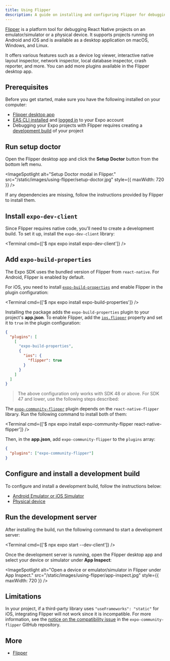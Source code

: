 ```yaml
---
title: Using Flipper
description: A guide on installing and configuring Flipper for debugging an Expo project.
---
```



[Flipper](https://fbflipper.com/) is a platform tool for debugging React Native projects on an emulator/simulator or a physical device. It supports projects running on Android and iOS and is available as a desktop application on macOS, Windows, and Linux.

It offers various features such as a device log viewer, interactive native layout inspector, network inspector, local database inspector, crash reporter, and more. You can add more plugins available in the Flipper desktop app.

## Prerequisites

Before you get started, make sure you have the following installed on your computer:

- [Flipper desktop app](https://fbflipper.com/)
- [EAS CLI installed](/build/setup/#1-install-the-latest-eas-cli) and [logged in](/build/setup/#2-log-in-to-your-expo-account) to your Expo account
- Debugging your Expo projects with Flipper requires creating a [development build](/develop/development-builds/introduction/) of your project

<Step label="1">

## Run setup doctor

Open the Flipper desktop app and click the **Setup Doctor** button from the bottom left menu.

<ImageSpotlight
  alt="Setup Doctor modal in Flipper."
  src="/static/images/using-flipper/setup-doctor.jpg"
  style={{ maxWidth: 720 }}
/>

If any dependencies are missing, follow the instructions provided by Flipper to install them.

</Step>

<Step label="2">

## Install `expo-dev-client`

Since Flipper requires native code, you'll need to create a development build. To set it up, install the `expo-dev-client` library:

<Terminal cmd={['$ npx expo install expo-dev-client']} />

</Step>

<Step label="3">

## Add `expo-build-properties`

The Expo SDK uses the bundled version of Flipper from `react-native`. For Android, Flipper is enabled by default.

For iOS, you need to install [`expo-build-properties`](/versions/latest/sdk/build-properties) and enable Flipper in the plugin configuration:

<Terminal cmd={['$ npx expo install expo-build-properties']} />

Installing the package adds the `expo-build-properties` plugin to your project's **app.json**. To enable Flipper, add the [`ios.flipper`](/versions/latest/sdk/build-properties/#pluginconfigtypeios--properties) property and set it to `true` in the plugin configuration:

```json app.json
{
  "plugins": [
    [
      "expo-build-properties",
      {
        "ios": {
          "flipper": true
        }
      }
    ]
  ]
}
```

<Collapsible summary="Using SDK 47 or lower?">

> The above configuration only works with SDK 48 or above. For SDK 47 and lower, use the following steps described:

The [`expo-community-flipper`](<(https://github.com/jakobo/expo-community-flipper#expo-community-flipper)>) plugin depends on the `react-native-flipper` library. Run the following command to install both of them:

<Terminal cmd={['$ npx expo install expo-community-flipper react-native-flipper']} />

Then, in the **app.json**, add `expo-community-flipper` to the `plugins` array:

```json app.json
{
  "plugins": ["expo-community-flipper"]
}
```

</Collapsible>

</Step>

<Step label="4">

## Configure and install a development build

To configure and install a development build, follow the instructions below:

- [Android Emulator or iOS Simulator](/develop/development-builds/create-a-build/#create-a-development-build-for-emulatorsimulator)
- [Physical device](/develop/development-builds/create-a-build/#create-a-development-build-for-the-device)

</Step>

<Step label="5">

## Run the development server

After installing the build, run the following command to start a development server:

<Terminal cmd={['$ npx expo start --dev-client']} />

Once the development server is running, open the Flipper desktop app and select your device or simulator under **App Inspect**:

<ImageSpotlight
  alt="Open a device or emulator/simulator in Flipper under App Inspect."
  src="/static/images/using-flipper/app-inspect.jpg"
  style={{ maxWidth: 720 }}
/>

</Step>

## Limitations

In your project, if a third-party library uses `"useFrameworks": "static"` for iOS, integrating Flipper will not work since it is incompatible. For more information, see the [notice on the compatibility issue](https://github.com/jakobo/expo-community-flipper/issues/27) in the `expo-community-flipper` GitHub repository.

## More

- [Flipper](https://fbflipper.com/docs/features/react-native/)
